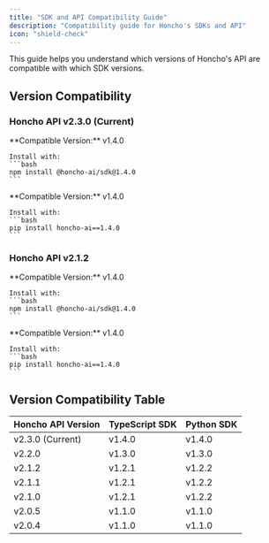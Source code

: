 ```yaml
---
title: "SDK and API Compatibility Guide"
description: "Compatibility guide for Honcho's SDKs and API"
icon: "shield-check"
---
```


This guide helps you understand which versions of Honcho's API are compatible with which SDK versions.

## Version Compatibility

### Honcho API v2.3.0 (Current)

<CardGroup cols={2}>
  <Card title="TypeScript SDK" icon="js">
    **Compatible Version:** v1.4.0

    Install with:
    ```bash
    npm install @honcho-ai/sdk@1.4.0
    ```
  </Card>
  <Card title="Python SDK" icon="python">
    **Compatible Version:** v1.4.0

    Install with:
    ```bash
    pip install honcho-ai==1.4.0
    ```
  </Card>
</CardGroup>

### Honcho API v2.1.2

<CardGroup cols={2}>
  <Card title="TypeScript SDK" icon="js">
    **Compatible Version:** v1.4.0

    Install with:
    ```bash
    npm install @honcho-ai/sdk@1.4.0
    ```
  </Card>

  <Card title="Python SDK" icon="python">
    **Compatible Version:** v1.4.0

    Install with:
    ```bash
    pip install honcho-ai==1.4.0
    ```
  </Card>

</CardGroup>

## Version Compatibility Table

| Honcho API Version | TypeScript SDK | Python SDK |
|-------------------|---------------|------------|
| v2.3.0 (Current) | v1.4.0 | v1.4.0 |
| v2.2.0 | v1.3.0 | v1.3.0 |
| v2.1.2 | v1.2.1 | v1.2.2 |
| v2.1.1 | v1.2.1 | v1.2.2 |
| v2.1.0 | v1.2.1 | v1.2.2 |
| v2.0.5 | v1.1.0 | v1.1.0 |
| v2.0.4 | v1.1.0 | v1.1.0 |
